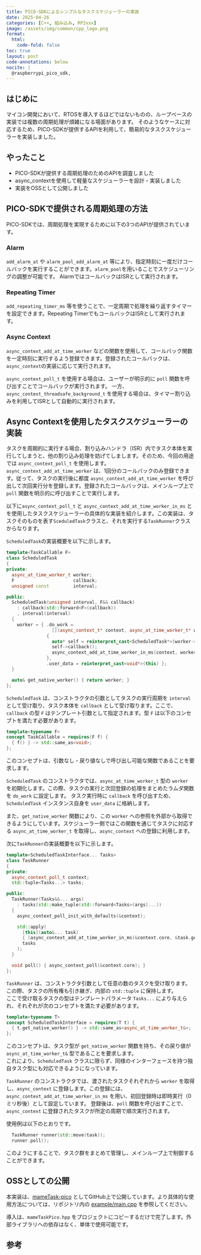 ```yaml
---
title: PICO-SDKによるシンプルなタスクスケジューラーの実装
date: 2025-04-26
categories: [C++, 組み込み, RP2xxx]
image: /assets/img/common/cpp_logo.png
format:
  html:
    code-fold: false
toc: true
layout: post
code-annotations: below
nocite: |
  @raspberrypi_pico_sdk,
---
```

## はじめに

マイコン開発において、RTOSを導入するほどではないものの、ループベースの実装では複数の周期処理が煩雑になる場面があります。
そのようなケースに対応するため、PICO-SDKが提供するAPIを利用して、簡易的なタスクスケジューラーを実装しました。

## やったこと

* PICO-SDKが提供する周期処理のためのAPIを調査しました
* async_contextを使用して軽量なスケジューラーを設計・実装しました
* 実装をOSSとして公開しました

## PICO-SDKで提供される周期処理の方法

PICO-SDKでは、周期処理を実現するために以下の3つのAPIが提供されています。

### Alarm
`add_alarm_at` や `alarm_pool_add_alarm_at` 等により、指定時刻に一度だけコールバックを実行することができます。`alarm_pool`を用いることでスケジューリングの調整が可能です。
AlarmではコールバックはISRとして実行されます。

### Repeating Timer
`add_repeating_timer_ms` 等を使うことで、一定周期で処理を繰り返すタイマーを設定できます。Repeating TimerでもコールバックはISRとして実行されます。

### Async Context
`async_context_add_at_time_worker` などの関数を使用して、コールバック関数を一定時刻に実行するよう登録できます。登録されたコールバックは、`async_context`の実装に応じて実行されます。

`async_context_poll_t` を使用する場合は、ユーザーが明示的に `poll` 関数を呼び出すことでコールバックが実行されます。
一方、`async_context_threadsafe_background_t` を使用する場合は、タイマー割り込みを利用してISRとして自動的に実行されます。

## Async Contextを使用したタスクスケジューラーの実装

タスクを周期的に実行する場合、割り込みハンドラ（ISR）内でタスク本体を実行してしまうと、他の割り込み処理を妨げてしまします。そのため、今回の用途では `async_context_poll_t` を使用します。`async_context_add_at_time_worker` は、1回分のコールバックのみ登録できます。従って、タスクの実行後に都度 `async_context_add_at_time_worker` を呼び出して次回実行分を登録します。登録されたコールバックは、メインループ上で `poll` 関数を明示的に呼び出すことで実行します。

以下に`async_context_poll_t` と `async_context_add_at_time_worker_in_ms` とを使用したタスクスケジューラーの具体的な実装を紹介します。この実装は、タスクそのものを表す`SceduledTask`クラスと、それを実行する`TaskRunner`クラスからなります。

`ScheduledTask`の実装概要を以下に示します。

```c++
template<TaskCallable F>
class ScheduledTask
{
private:
  async_at_time_worker_t worker;
  F                      callback;
  unsigned const         interval;

public:
  ScheduledTask(unsigned interval, F&& callback)
    : callback(std::forward<F>(callback))
    , interval(interval)
  {
    worker = { .do_work =
                 [](async_context_t* context, async_at_time_worker_t* worker)
               {
                 auto* self = reinterpret_cast<ScheduledTask*>(worker->user_data);
                 self->callback();
                 async_context_add_at_time_worker_in_ms(context, worker, self->interval);
               },
               .user_data = reinterpret_cast<void*>(this) };
  }

  auto& get_native_worker() { return worker; }
};
```

`ScheduledTask` は、コンストラクタの引数としてタスクの実行周期を `interval` として受け取り、タスク本体を `callback` として受け取ります。ここで、`callback` の型 `F` はテンプレート引数として指定されます。型 `F` は以下のコンセプトを満たす必要があります。

```c++
template<typename F>
concept TaskCallable = requires(F f) {
  { f() } -> std::same_as<void>;
};
```

このコンセプトは、引数なし・戻り値なしで呼び出し可能な関数であることを要求します。

`ScheduledTask` のコンストラクタでは、`async_at_time_worker_t` 型の `worker` を初期化します。この際、タスクの実行と次回登録の処理をまとめたラムダ関数を `do_work` に設定します。 タスク実行時に `callback` を呼び出すため、`ScheduledTask` インスタンス自身を `user_data` に格納します。

また、`get_native_worker` 関数により、この `worker` への参照を外部から取得できるようにしています。スケジューラー側ではこの関数を通じてタスクに対応する `async_at_time_worker_t` を取得し、`async_context` への登録に利用します。

次に`TaskRunner`の実装概要を以下に示します。

```c++
template<ScheduledTaskInterface... Tasks>
class TaskRunner
{
private:
  async_context_poll_t context;
  std::tuple<Tasks...> tasks;

public:
  TaskRunner(Tasks&&... args)
    : tasks(std::make_tuple(std::forward<Tasks>(args)...))
  {
    async_context_poll_init_with_defaults(&context);

    std::apply(
      [this](auto&... task)
      { (async_context_add_at_time_worker_in_ms(&context.core, &task.get_native_worker(), 0), ...); },
      tasks
    );
  }

  void poll() { async_context_poll(&context.core); }
};
```

`TaskRunner` は、コンストラクタ引数として任意の数のタスクを受け取ります。 この際、タスクの所有権も引き継ぎ、内部の `std::tuple` に保持します。  
ここで受け取るタスクの型はテンプレートパラメータ `Tasks...` により与えられ、それぞれが次のコンセプトを満たす必要があります。

```c++
template<typename T>
concept ScheduledTaskInterface = requires(T t) {
  { t.get_native_worker() } -> std::same_as<async_at_time_worker_t&>;
};
```

このコンセプトは、タスク型が `get_native_worker` 関数を持ち、その戻り値が `async_at_time_worker_t&` 型であることを要求します。  
これにより、`ScheduledTask` クラスに限らず、同様のインターフェースを持つ独自タスク型にも対応できるようになっています。

`TaskRunner` のコンストラクタでは、渡されたタスクそれぞれから `worker` を取得し、`async_context` に登録します。この登録には、`async_context_add_at_time_worker_in_ms` を用い、初回登録時は即時実行（0ミリ秒後）として設定しています。
登録後は、`poll` 関数を呼び出すことで、`async_context` に登録されたタスクが所定の周期で順次実行されます。

使用例は以下のとおりです。

```c++
  TaskRunner runner(std::move(task));
  runner.poll();
```

このようにすることで、タスク群をまとめて管理し、メインループ上で制御することができます。

## OSSとしての公開

本実装は、[mameTask-pico](https://github.com/ar90n/mameTask-pico) としてGitHub上で公開しています。より具体的な使用方法については、リポジトリ内の [example/main.cpp](https://github.com/ar90n/mameTask-pico/blob/main/example) を参照してください。

導入は、`mameTaskPico.hpp` をプロジェクトにコピーするだけで完了します。外部ライブラリへの依存はなく、単体で使用可能です。

## 参考 
::: {#refs}
:::
